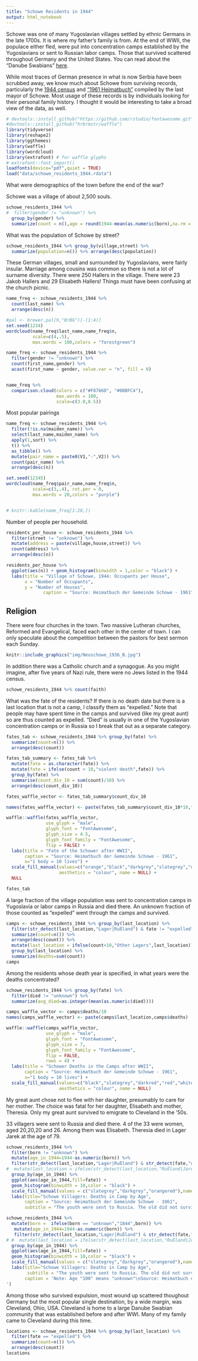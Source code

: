 ```yaml
---
title: "Schowe Residents in 1944"
output: html_notebook
---
```


Schowe was one of many Yugoslavian villages settled by ethnic Germans in the late 1700s.  It is where my father's family is from. At the end of WWII, the populace either fled, were put into concentration camps established by the Yugoslavians or sent to Russian labor camps.  Those that survived scattered throughout Germany and the United States. You can read about the "Danube Swabians" [here](https://en.wikipedia.org/wiki/Danube_Swabians).  

While most traces of German presence in what is now Serbia have been scrubbed away, we know much about Schowe from surviving records, particularly the [1944 census](http://dvhh.org/schowe/resources/residentsH.html) and ["1961 Heimatbuch"](http://dvhh.org/schowe/resources/residentsA.html) compiled by the last mayor of Schowe.  Most usage of these records is by individuals looking for their personal family history.  I thought it would be interesting to take a broad view of the data, as well.

```r
# devtools::install_github("https://github.com/rstudio/fontawesome.git")
#devtools::install_github("hrbrmstr/waffle")
library(tidyverse)
library(reshape2)
library(ggthemes)
library(waffle)
library(wordcloud)
library(extrafont) # for waffle glyphs
# extrafont::font_import()
loadfonts(device="pdf",quiet = TRUE)
load("data/schowe_residents_1944.rdata")
```

What were demographics of the town before the end of the war?

Schowe was a village of about 2,500 souls.
```r
schowe_residents_1944 %>%
#  filter(gender != "unknown") %>% 
  group_by(gender) %>%
  summarize(count = n(),age = round(1944-mean(as.numeric(born),na.rm = TRUE),1))
```

What was the population of Schowe by street?
```r
schowe_residents_1944 %>% group_by(village,street) %>% 
  summarize(population=n()) %>% arrange(desc(population))
```


These German villages, small and surrounded by Yugoslavians, were fairly insular.  Marriage among cousins was common so there is not a lot of surname diversity.  There were 250 Hallers in the village. There were 23 Jakob Hallers and 29 Elisabeth Hallers!  Things must have been confusing at the church picnic.
```r
name_freq <- schowe_residents_1944 %>% 
  count(last_name) %>% 
  arrange(desc(n))

#pal <- brewer.pal(9,"BrBG")[-(1:4)]
set.seed(1234)
wordcloud(name_freq$last_name,name_freq$n,
          scale=c(4,.5),
          max.words = 100,colors = "forestgreen")


```

```r
name_freq <- schowe_residents_1944 %>%
  filter(gender != "unknown") %>% 
  count(first_name,gender) %>% 
  acast(first_name ~ gender, value.var = "n", fill = 0)


name_freq %>%
  comparison.cloud(colors = c("#F8766D", "#00BFC4"),
                   max.words = 100,
                   scale=c(3.0,0.5))
```

Most popular pairings
```r
name_freq <- schowe_residents_1944 %>%
  filter(!is.na(maiden_name)) %>% 
  select(last_name,maiden_name) %>% 
  apply(1,sort) %>% 
  t() %>% 
  as_tibble() %>% 
  mutate(pair_name = paste0(V1,"-",V2)) %>%
  count(pair_name) %>% 
  arrange(desc(n))

set.seed(12345)
wordcloud(name_freq$pair_name,name_freq$n,
          scale=c(3,.4), rot.per = 0,
          max.words = 20,colors = "purple")


# knitr::kable(name_freq[1:20,])
```

Number of people per household.
```r
residents_per_house <- schowe_residents_1944 %>% 
  filter(street != "unknown") %>% 
  mutate(address = paste(village,house,street)) %>% 
  count(address) %>% 
  arrange(desc(n))

residents_per_house %>%
  ggplot(aes(n)) + geom_histogram(binwidth = 1,color = "black") + 
  labs(title = "Village of Schowe, 1944: Occupants per House",
       x = "Number of Occupants",
       y = "Number of Houses",
              caption = "Source: Heimatbuch der Gemeinde Schowe - 1961")
```


## Religion 
There were four churches in the town.  Two massive Lutheran churches, Reformed and Evangelical, faced each other in the center of town.  I can only speculate about the competition between the pastors for best sermon each Sunday.
```r
knitr::include_graphics("img/Neuschowe_1936_B.jpg")
```

In addition there was a Catholic church and a synagogue.  As you might imagine, after five years of Nazi rule, there were no Jews listed in the 1944 census.

```r
schowe_residents_1944 %>% count(faith)
```

What was the fate of the residents?  If there is no death date but there is a last location that is not a camp, I classify them as "expelled."  Note that people may have spent time in the camps and survived (like my great aunt) so are thus counted as expelled.  "Died" is usually in one of the Yugoslavian concentration camps or in Russia so I break that out as a separate category.
```r
fates_tab <- schowe_residents_1944 %>% group_by(fate) %>% 
  summarize(count=n()) %>% 
  arrange(desc(count))

```

```r

fates_tab_summary <- fates_tab %>%
  mutate(fate = as.character(fate)) %>% 
  mutate(fate = ifelse(count < 10,"violent death",fate)) %>% 
  group_by(fate) %>% 
  summarise(count_div_10 = sum(count)/10) %>%
  arrange(desc(count_div_10))

fates_waffle_vector <- fates_tab_summary$count_div_10

names(fates_waffle_vector) <- paste(fates_tab_summary$count_div_10*10,fates_tab_summary$fate)

waffle::waffle(fates_waffle_vector,
               use_glyph = "male",
               glyph_font = "FontAwesome",
               glyph_size = 4.5,
               glyph_font_family = "FontAwesome",
               flip = FALSE) + 
  labs(title = "Fate of the Schower after WWII",
       caption = "Source: Heimatbuch der Gemeinde Schowe - 1961",
       x="1 body = 10 lives") + 
  scale_fill_manual(values=c("orange","black","darkgrey","slategrey","darkred","blue","purple","red","white"),
                    aesthetics = "colour", name = NULL) +
  NULL

```
```r
fates_tab
```

A large fraction of the village population was sent to concentration camps in Yugoslavia or labor camps in Russia and died there.  An unknown fraction of those counted as "expelled" went through the camps and survived. 
```r
camps <- schowe_residents_1944 %>% group_by(last_location) %>% 
  filter(str_detect(last_location,"Lager|Rußland") & fate != "expelled") %>% 
  summarize(count=n()) %>% 
  arrange(desc(count)) %>% 
  mutate(last_location = ifelse(count<10,"Other Lagers",last_location)) %>% 
  group_by(last_location) %>% 
  summarize(deaths=sum(count))
camps
```
Among the residents whose death year is specified, in what years were the deaths concentrated?
```r
schowe_residents_1944 %>% group_by(fate) %>% 
  filter(died != "unknown") %>% 
  summarize(avg_died=as.integer(mean(as.numeric(died))))
```

```r
camps_waffle_vector <- camps$deaths/10
names(camps_waffle_vector) <- paste(camps$last_location,camps$deaths)

waffle::waffle(camps_waffle_vector,               
               use_glyph = "male",
               glyph_font = "FontAwesome",
               glyph_size = 7,
               glyph_font_family = "FontAwesome",
               flip = FALSE,
               rows = 4) + 
  labs(title = "Schower Deaths in the Camps after WWII",
       caption = "Source: Heimatbuch der Gemeinde Schowe - 1961",
       x="1 body = 10 lives") + 
  scale_fill_manual(values=c("black","slategrey","darkred","red","white"),
                    aesthetics = "colour", name = NULL)
```

My great aunt chose not to flee with her daughter, presumably to care for her mother.  The choice was fatal for her daughter, Elisabeth and mother, Theresia.  Only my great aunt survived to emigrate to Cleveland in the '50s.
 
33 villagers were sent to Russia and died there.  4 of the 33 were women, aged 20,20,20 and 26. Among them was Elisabeth.  Theresia died in Lager Jarek at the age of 79.
```r
schowe_residents_1944 %>% 
  filter(born != "unknown") %>% 
  mutate(age_in_1944=1944-as.numeric(born)) %>% 
  filter(str_detect(last_location,"Lager|Rußland") & str_detect(fate,"died")) %>% 
#  mutate(last_location = ifelse(str_detect(last_location,"Rußland|Jarek"),last_location,"Other Lagers")) %>% 
  group_by(age_in_1944) %>% 
  ggplot(aes(age_in_1944,fill=fate)) + 
  geom_histogram(binwidth = 10,color = "black") + 
  scale_fill_manual(values = c("slategrey","darkgrey","orangered"),name=NULL) + 
  labs(title="Schowe Villagers: Deaths in Camp by Age",
       caption = "Source: Heimatbuch der Gemeinde Schowe - 1961",
       subtitle = "The youth were sent to Russia. The old did not survive the camps.")
```

```r
schowe_residents_1944 %>% 
  mutate(born =  ifelse(born == "unknown","1844",born)) %>% 
   mutate(age_in_1944=1944-as.numeric(born)) %>% 
   filter(str_detect(last_location,"Lager|Rußland") & str_detect(fate,"died")) %>% 
# #  mutate(last_location = ifelse(str_detect(last_location,"Rußland|Jarek"),last_location,"Other Lagers")) %>% 
  group_by(age_in_1944) %>%
  ggplot(aes(age_in_1944,fill=fate)) +
  geom_histogram(binwidth = 10,color = "black") +
  scale_fill_manual(values = c("slategrey","darkgrey","orangered"),name=NULL) +
  labs(title="Schowe Villagers: Deaths in Camp by Age",
        subtitle = "The youth were sent to Russia. The old did not survive the camps.",
       caption = 'Note: Age "100" means "unknown"\nSource: Heimatbuch der Gemeinde Schowe - 1961",
')
```
Among those who survived expulsion, most wound up scattered thoughout Germany but the most popular single destination, by a wide margin, was Cleveland, Ohio, USA.  Cleveland is home to a large Danube Swabian community that was established before and after WWI.  Many of my family came to Cleveland during this time.
```r
locations <- schowe_residents_1944 %>% group_by(last_location) %>% 
  filter(fate == "expelled") %>% 
  summarize(count=n()) %>% 
  arrange(desc(count))
locations
```
